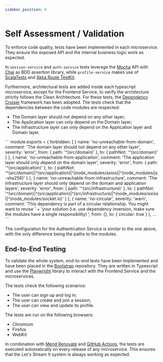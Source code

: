```yaml
---
sidebar_position: 6
---
```


# Self Assessment / Validation

To enforce code quality, tests have been implemented in each microservice. They ensure the exposed API and the internal business logic work as expected.

In `session-service` and `auth-service` tests leverage the [Mocha](https://www.npmjs.com/package/mocha) API with [Chai](https://www.npmjs.com/package/chai) as BDD assertion library, while `profile-service` makes use of [ScalaTests](https://www.scalatest.org/) and [Akka Route TestKit](https://doc.akka.io/libraries/akka-http/current/routing-dsl/testkit.html).

Furthermore, architectural tests are added inside each typescript microservice, except for the Frontend Service, to verify the architecture strictly follows the Clean Architecture. For these tests, the [Dependency Cruiser](https://github.com/sverweij/dependency-cruiser) framework has been adopted. The tests check that the dependencies between the code modules are respected:

- The Domain layer should not depend on any other layer;
- The Application layer can only depend on the Domain layer;
- The Infrastructure layer can only depend on the Application layer and Domain layer.


<Summary title="Session Service - Dependency Cruiser Tests">
```
module.exports = {
  forbidden: [
    {
      name: 'no-unreachable-from-domain',
      comment: 'The domain layer should not depend on any other layer',
      severity: 'error',
      from: {
        path: '^(src/domain)'
      },
      to: {
        pathNot: '^(src/domain)'
      }
    },
    {
      name: 'no-unreachable-from-application',
      comment: 'The application layer should only depend on the domain layer',
      severity: 'error',
      from: {
        path: '^(src/application)'
      },
      to: {
        pathNot: '^(src/domain)|^(src/application)|^(node_modules/axios)|^(node_modules/js-sha256)'
      }
    },
    {
      name: 'no-unreachable-from-infrastructure',
      comment: 'The infrastructure layer should only depend on the domain and application layers',
      severity: 'error',
      from: {
        path: '^(src/infrastructure)'
      },
      to: {
        pathNot: '^(src/domain)|^(src/application)|^(src/infrastructure)|^(node_modules/axios)|^(node_modules/socket.io)'
      }
    },
    {
      name: 'no-circular',
      severity: 'warn',
      comment:
        'This dependency is part of a circular relationship. You might want to revise ' +
        'your solution (i.e. use dependency inversion, make sure the modules have a single responsibility) ',
      from: {},
      to: {
        circular: true
      }
    },
    ...
```

The configuration for the Authentication Service is similar to the one above, with the only difference being the paths to the modules.
</Summary>

## End-to-End Testing

To validate the whole system, end-to-end tests have been implemented and have been placed in the [Bootstrap](https://github.com/LetsStreamIt/bootstrap) repository.
They are written in Typescript and use the [Playwright](https://playwright.dev/) library to interact with the Frontend Service and the microservices. 

The tests check the following scenarios:
- The user can sign up and log in;
- The user can create and join a session;
- The user can view and update its profile.

The tests are run on the following browsers:
- Chromium
- Firefox
- WebKit

In combination with [Mend Renovate](https://www.mend.io/renovate/) and [GitHub Actions](https://github.com/features/actions), the tests are executed automatically on every release of any microservice. This ensures that the Let's Stream It system is always working as expected.
